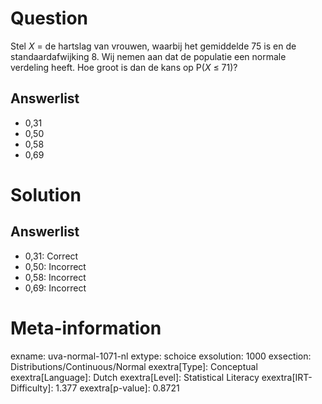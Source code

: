 Question
========

Stel *X* = de hartslag van vrouwen, waarbij het ​​gemiddelde 75 is en de
standaardafwijking 8. Wij nemen aan dat de populatie een normale
verdeling heeft. Hoe groot is dan de kans op P(*X* ≤ 71)?

Answerlist
----------

* 0,31
* 0,50
* 0,58
* 0,69

Solution
========

Answerlist
----------

* 0,31: Correct
* 0,50: Incorrect
* 0,58: Incorrect
* 0,69: Incorrect

Meta-information
================
exname: uva-normal-1071-nl
extype: schoice
exsolution: 1000
exsection: Distributions/Continuous/Normal
exextra[Type]: Conceptual
exextra[Language]: Dutch
exextra[Level]: Statistical Literacy
exextra[IRT-Difficulty]: 1.377
exextra[p-value]: 0.8721

